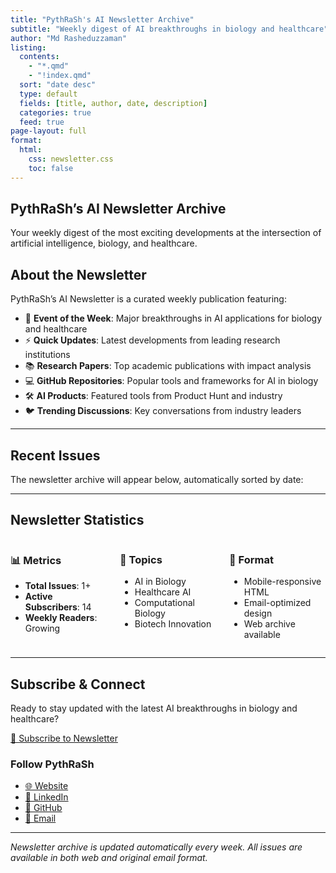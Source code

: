 ```yaml
---
title: "PythRaSh's AI Newsletter Archive"
subtitle: "Weekly digest of AI breakthroughs in biology and healthcare"
author: "Md Rasheduzzaman"
listing:
  contents: 
    - "*.qmd"
    - "!index.qmd"
  sort: "date desc"
  type: default
  fields: [title, author, date, description]
  categories: true
  feed: true
page-layout: full
format:
  html:
    css: newsletter.css
    toc: false
---
```


::: {.hero-banner}
# PythRaSh's AI Newsletter Archive

Your weekly digest of the most exciting developments at the intersection of artificial intelligence, biology, and healthcare.
:::

## About the Newsletter

PythRaSh's AI Newsletter is a curated weekly publication featuring:

- 🚀 **Event of the Week**: Major breakthroughs in AI applications for biology and healthcare
- ⚡ **Quick Updates**: Latest developments from leading research institutions  
- 📚 **Research Papers**: Top academic publications with impact analysis
- 💻 **GitHub Repositories**: Popular tools and frameworks for AI in biology
- 🛠️ **AI Products**: Featured tools from Product Hunt and industry
- 🐦 **Trending Discussions**: Key conversations from industry leaders

---

## Recent Issues

The newsletter archive will appear below, automatically sorted by date:

---

## Newsletter Statistics

:::: {.columns}

::: {.column width="33%"}
### 📊 Metrics
- **Total Issues**: 1+
- **Active Subscribers**: 14
- **Weekly Readers**: Growing
:::

::: {.column width="33%"}
### 🎯 Topics
- AI in Biology
- Healthcare AI  
- Computational Biology
- Biotech Innovation
:::

::: {.column width="33%"}
### 📱 Format
- Mobile-responsive HTML
- Email-optimized design
- Web archive available
:::

::::

---

## Subscribe & Connect

Ready to stay updated with the latest AI breakthroughs in biology and healthcare?

[📧 Subscribe to Newsletter](https://forms.gle/ueS3aqeJsujHA48L9){.btn .btn-primary}

### Follow PythRaSh

- [🌐 Website](https://mdrasheduz-zaman.github.io/PythRaSh/)
- [💼 LinkedIn](https://www.linkedin.com/in/md-rashed-uz-zaman) 
- [🐙 GitHub](https://github.com/mdrasheduz-zaman)
- [📧 Email](mailto:md.rasheduzzaman.ugoe@gmail.com)

---

*Newsletter archive is updated automatically every week. All issues are available in both web and original email format.*
